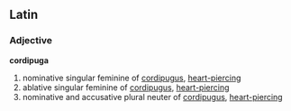 ==Latin==
===Adjective===
'''cordipuga'''

#nominative singular feminine of [[cordipugus]], [[heart-piercing]]
#ablative singular feminine of [[cordipugus]], [[heart-piercing]]
#nominative and accusative plural neuter of [[cordipugus]], [[heart-piercing]]